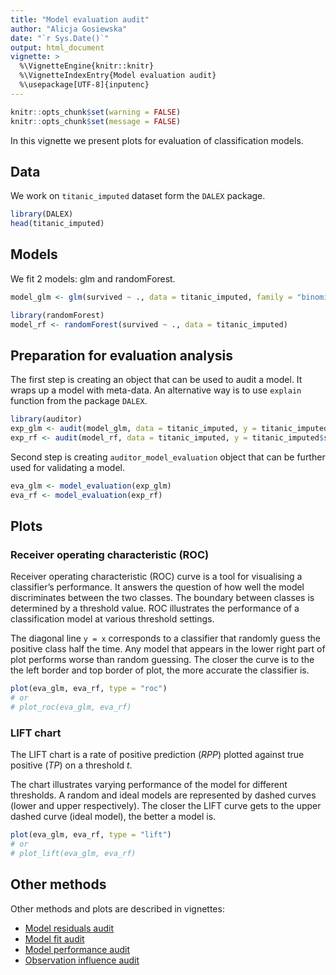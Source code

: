 ```yaml
---
title: "Model evaluation audit"
author: "Alicja Gosiewska"
date: "`r Sys.Date()`"
output: html_document
vignette: >
  %\VignetteEngine{knitr::knitr}
  %\VignetteIndexEntry{Model evaluation audit}
  %\usepackage[UTF-8]{inputenc}
---
```



```r
knitr::opts_chunk$set(warning = FALSE)
knitr::opts_chunk$set(message = FALSE)
```


In this vignette we present plots for evaluation of classification models.

## Data

We work on `titanic_imputed` dataset form the `DALEX` package.

```r
library(DALEX)
head(titanic_imputed)
```


## Models

We fit 2 models: glm and randomForest.

```r
model_glm <- glm(survived ~ ., data = titanic_imputed, family = "binomial")

library(randomForest)
model_rf <- randomForest(survived ~ ., data = titanic_imputed)
```


## Preparation for evaluation analysis

The first step is creating an object that can be used to audit a model. It wraps up a model with meta-data. An alternative way is to use `explain` function from the package `DALEX`.

```r
library(auditor)
exp_glm <- audit(model_glm, data = titanic_imputed, y = titanic_imputed$survived)
exp_rf <- audit(model_rf, data = titanic_imputed, y = titanic_imputed$survived)
```

Second step is creating `auditor_model_evaluation` object that can be further used for validating a model.

```r
eva_glm <- model_evaluation(exp_glm)
eva_rf <- model_evaluation(exp_rf)
```

## Plots

### Receiver operating characteristic (ROC)

Receiver operating characteristic (ROC) curve is a tool for visualising a classifier’s performance. It answers the question of how well the model discriminates between the two classes. The boundary between classes is determined by a threshold value. ROC illustrates the performance of a classification model at various threshold settings. 

The diagonal line `y = x` corresponds to a classifier that randomly guess the positive class half the time. Any model that appears in the lower right part of plot performs worse than random guessing. The closer the curve is to the the left border and top border of plot, the more accurate the classifier is.

```r
plot(eva_glm, eva_rf, type = "roc")
# or
# plot_roc(eva_glm, eva_rf)
```

### LIFT chart

The LIFT chart is a rate of positive prediction (*RPP*) plotted against true positive (*TP*) on a threshold *t*.

The chart illustrates varying performance of the model for different thresholds. A random and ideal models are represented by dashed curves (lower and upper respectively). The closer the LIFT curve gets to the upper dashed curve (ideal model), the better a model is.

```r
plot(eva_glm, eva_rf, type = "lift")
# or
# plot_lift(eva_glm, eva_rf)
```


## Other methods

Other methods and plots are described in vignettes: 

* [Model residuals audit](https://modeloriented.github.io/auditor/articles/model_residuals_audit.html)
* [Model fit audit](https://modeloriented.github.io/auditor/articles/model_fit_audit.html)
* [Model performance audit](https://modeloriented.github.io/auditor/articles/model_performance_audit.html)
* [Observation influence audit](https://modeloriented.github.io/auditor/articles/observation_influence_audit.html)
